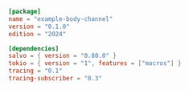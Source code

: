 
```toml  title="body-channel/Cargo.toml"
[package]
name = "example-body-channel"
version = "0.1.0"
edition = "2024"

[dependencies]
salvo = { version = "0.80.0" }
tokio = { version = "1", features = ["macros"] }
tracing = "0.1"
tracing-subscriber = "0.3"

```